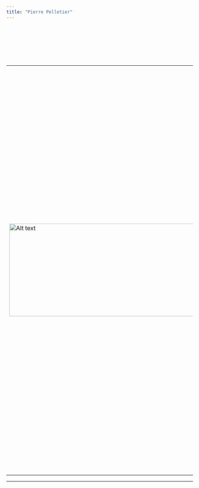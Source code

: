 ```yaml
---
title: "Pierre Pelletier"
---
```


<style type="text/css">

h1.title {
  font-size: 38px;
  color: Dark;
  text-align: center;
}
body {
    margin: 20px; /* Adjust the margin size as needed */
}

p {
       text-align: justify;   font-size: 18px; 
    font-family: Arial, sans-serif; 
}

h1, h2, h3 {
    font-family: 'Times New Roman', serif; 
}
</style>


<br><br><br>
---

<table>
  <tr>
    <td style="padding-right: 50px;">
      <img src="img/img.jpg" alt="Alt text" width="1100" height="250">
      <!-- or <img src="image_url" alt="Alt text"> -->
    </td>
    <td>
     
I am currently a Postdoctoral Researcher at  at the **University of Turin**, [Department of Culture, Politics, and Society (CPS)](https://www.didattica-cps.unito.it/do/home.pl).

My research interests include Economics of Science, Economics of AI, and Scientometrics.


I hold a **PhD in Economics** from the University of Strasbourg at [BETA Economics](https://beta-economics.fr/en/home/).


As part of my PhD thesis, I studied the impact of AI on the scientific system and its adoption using various bibliometrics techniques. I also proposed a python package to compute novelty and disruptiveness indicators of scientific publication, and study how team cognitive diversity shape these metrics.

    </td>
  </tr>
</table>

---
 